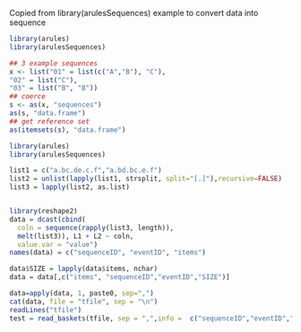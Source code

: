 
Copied from library(arulesSequences) example to convert data into sequence
```r
library(arules)
library(arulesSequences)

## 3 example sequences
x <- list("01" = list(c("A","B"), "C"),
"02" = list("C"),
"03" = list("B", "B"))
## coerce
s <- as(x, "sequences")
as(s, "data.frame")
## get reference set
as(itemsets(s), "data.frame")

```

```r
library(arules)
library(arulesSequences)

list1 = c("a.bc.de.c.f","a.bd.bc.e.f")
list2 = unlist(lapply(list1, strsplit, split="[.]"),recursive=FALSE)
list3 = lapply(list2, as.list)


library(reshape2)
data = dcast(cbind(
  coln = sequence(rapply(list3, length)), 
  melt(list3)), L1 + L2 ~ coln, 
  value.var = "value")
names(data) = c("sequenceID", "eventID", "items")

data$SIZE = lapply(data$items, nchar)
data = data[,c("items", "sequenceID","eventID","SIZE")]

data=apply(data, 1, paste0, sep=",")
cat(data, file = "tfile", sep = "\n")
readLines("tfile")
test = read_baskets(tfile, sep = ",",info =  c("sequenceID","eventID","size"))
```
